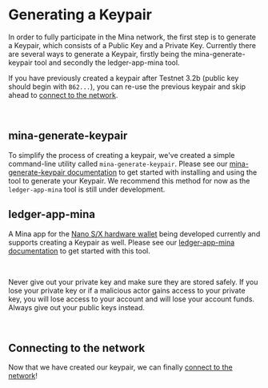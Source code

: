 
# Generating a Keypair


In order to fully participate in the Mina network, the first step is to generate a Keypair, which consists of a Public Key and a Private Key. Currently there are several ways to generate a Keypair, firstly being the mina-generate-keypair tool and secondly the ledger-app-mina tool.

<Alert>

If you have previously created a keypair after Testnet 3.2b (public key should begin with `B62...`), you can re-use the previous keypair and skip ahead to [connect to the network](/docs/connecting).

</Alert>

<br />

## mina-generate-keypair

To simplify the process of creating a keypair, we've created a simple command-line utility called `mina-generate-keypair`. Please see our [mina-generate-keypair documentation](/docs/keypair/mina-generate-keypair) to get started with installing and using the tool to generate your Keypair. We recommend this method for now as the `ledger-app-mina` tool is still under development.

## ledger-app-mina 

A Mina app for the [Nano S/X hardware wallet](https://www.ledger.com/) being developed currently and supports creating a Keypair as well. Please see our [ledger-app-mina documentation](/docs/keypair/ledger-app-mina) to get started with this tool.

<br />

<Alert kind="warning">

Never give out your private key and make sure they are stored safely. If you lose your private key or if a malicious actor gains access to your private key, you will lose access to your account and will lose your account funds. Always give out your public keys instead.

</Alert>

<br />

## Connecting to the network 

Now that we have created our keypair, we can finally [connect to the network](/docs/connecting)!
